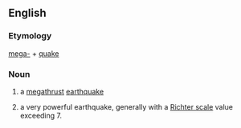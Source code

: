 ==English==

===Etymology===
[[mega-]] + [[quake]]

===Noun===
{{en-noun}}

# {{label|en|seismology}} a [[megathrust]] [[earthquake]]
# a very powerful earthquake, generally with a [[w:Richter scale|Richter scale]] value exceeding 7.
